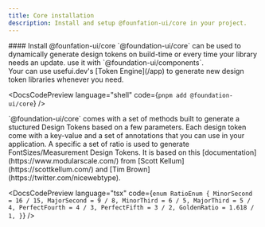 ```yaml
---
title: Core installation
description: Install and setup @founfation-ui/core in your project.
---
```


<DocsSection>
#### Install @founfation-ui/core

<DocsTextBlock>
  `@foundation-ui/core` can be used to dynamically generate design tokens on
  build-time or every time your library needs an update. use it with
  `@foundation-ui/components`.
</DocsTextBlock>

<br />

<DocsTextBlock>
  Your can use usefui.dev's [Token Engine](/app) to generate new design token
  libraries whenever you need.
</DocsTextBlock>

<DocsCodePreview language="shell" code={`pnpm add @foundation-ui/core`} />
</DocsSection>

<DocsSection>

<DocsTextBlock className="m-b-medium-60">
  `@foundation-ui/core` comes with a set of methods built to generate a
  stuctured Design Tokens based on a few parameters. Each design token come with
  a key-value and a set of annotations that you can use in your application.
</DocsTextBlock>
<DocsTextBlock className="m-b-medium-60">
  A specific a set of ratio is used to generate FontSizes/Measurement Design
  Tokens. It is based on this [documentation](https://www.modularscale.com/)
  from [Scott Kellum](https://scottkellum.com/) and [Tim
  Brown](https://twitter.com/nicewebtype).
</DocsTextBlock>

<DocsCodePreview
  language="tsx"
  code={`
  enum RatioEnum {
    MinorSecond = 16 / 15,
    MajorSecond = 9 / 8,
    MinorThird = 6 / 5,
    MajorThird = 5 / 4,
    PerfectFourth = 4 / 3,
    PerfectFifth = 3 / 2,
    GoldenRatio = 1.618 / 1,
  }
`}
/>

</DocsSection>

<DocsFooter prev="/docs/color-mode/usage" next="/docs/core/usage" />
